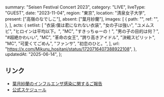   summary: "Seisen Festival Concert 2023",
  category: "LIVE",
  liveType: "GUEST",
  date: "2023-11-04",
  region: "東京",
  location: "清泉女子大学",
  present: ["高嶺のなでしこ"],
  absent: ["葉月紗蘭"],
  images: [
    {
      path: "",
      ref: "",
    },
  ],
  acts: {
    setlist: [
      "衣装:僕は君になれない衣装",
      "女の子は強い",
      "ユメムスビ",
      "ヒロインは平均以下。",
      "MC",
      "すきっちゅーの！",
      "男の子の目的は何？",
      "#超絶かわいい",
      "MC",
      "革命の女王",
      "誇り高きアイドル",
      "決戦スピリット",
      "MC",
      "可愛くてごめん",
      "ファンサ",
      "初恋のひと。",
    ],
    url: "https://x.com/Mikuru_hositani/status/1720716407388922108",
  },
  updatedAt: "2025-06-14",
};

## リンク

- [葉月紗蘭のインフルエンザ感染に関するご報告](https://takanenonadeshiko.jp/?p=1473)
- [公式スケジュール](https://takanenonadeshiko.jp/?p=1422)
